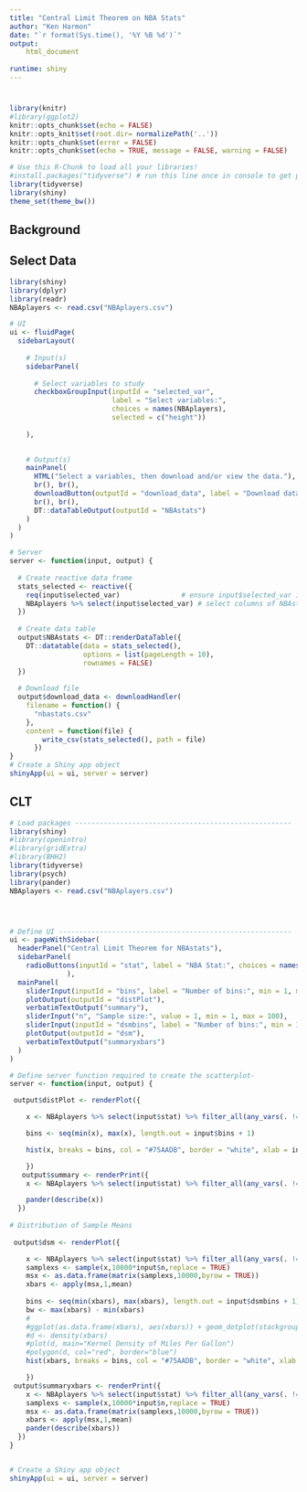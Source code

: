 ```yaml
---
title: "Central Limit Theorem on NBA Stats"
author: "Ken Harmon"
date: "`r format(Sys.time(), '%Y %B %d')`"
output: 
    html_document
    
runtime: shiny
---
```


# {.tabset .tabset-fade}

```r
library(knitr)
#library(ggplot2)
knitr::opts_chunk$set(echo = FALSE)
knitr::opts_knit$set(root.dir= normalizePath('..'))
knitr::opts_chunk$set(error = FALSE)
knitr::opts_chunk$set(echo = TRUE, message = FALSE, warning = FALSE)
```

```r
# Use this R-Chunk to load all your libraries!
#install.packages("tidyverse") # run this line once in console to get package
library(tidyverse)
library(shiny)
theme_set(theme_bw())
```

## Background

## Select Data

```r
library(shiny)
library(dplyr)
library(readr)
NBAplayers <- read.csv("NBAplayers.csv")

# UI
ui <- fluidPage(
  sidebarLayout(
    
    # Input(s)
    sidebarPanel(
      
      # Select variables to study
      checkboxGroupInput(inputId = "selected_var",
                         label = "Select variables:",
                         choices = names(NBAplayers),
                         selected = c("height"))
      
    ),

        
    # Output(s)
    mainPanel(
      HTML("Select a variables, then download and/or view the data."),
      br(), br(),
      downloadButton(outputId = "download_data", label = "Download data"),
      br(), br(),
      DT::dataTableOutput(outputId = "NBAstats")
    )
  )
)

# Server
server <- function(input, output) {
  
  # Create reactive data frame
  stats_selected <- reactive({
    req(input$selected_var)               # ensure input$selected_var is available
    NBAplayers %>% select(input$selected_var) # select columns of NBAstats
  })
  
  # Create data table
  output$NBAstats <- DT::renderDataTable({
    DT::datatable(data = stats_selected(), 
                  options = list(pageLength = 10), 
                  rownames = FALSE)
  })
  
  # Download file
  output$download_data <- downloadHandler(
    filename = function() {
      "nbastats.csv"
    },
    content = function(file) { 
        write_csv(stats_selected(), path = file) 
      })
}
# Create a Shiny app object
shinyApp(ui = ui, server = server)
```

## CLT

```r
# Load packages -----------------------------------------------------
library(shiny)
#library(openintro)
#library(gridExtra)
#library(BHH2)
library(tidyverse)
library(psych)
library(pander)
NBAplayers <- read.csv("NBAplayers.csv")




# Define UI ---------------------------------------------------------
ui <- pageWithSidebar(
  headerPanel("Central Limit Theorem for NBAstats"),
  sidebarPanel(
    radioButtons(inputId = "stat", label = "NBA Stat:", choices = names(NBAplayers))
              ),
  mainPanel(
    sliderInput(inputId = "bins", label = "Number of bins:", min = 1, max = 50, value = 20),
    plotOutput(outputId = "distPlot"),
    verbatimTextOutput("summary"),
    sliderInput("n", "Sample size:", value = 1, min = 1, max = 100),
    sliderInput(inputId = "dsmbins", label = "Number of bins:", min = 1, max = 50, value = 20),
    plotOutput(outputId = "dsm"),
    verbatimTextOutput("summaryxbars")
  )
)

# Define server function required to create the scatterplot-
server <- function(input, output) {

 output$distPlot <- renderPlot({

    x <- NBAplayers %>% select(input$stat) %>% filter_all(any_vars(. != 0)) %>% pull() %>% na.omit() %>% as.numeric() # select columns of NBA

    bins <- seq(min(x), max(x), length.out = input$bins + 1)

    hist(x, breaks = bins, col = "#75AADB", border = "white", xlab = input$stat,  main = "")

    })
   output$summary <- renderPrint({
    x <- NBAplayers %>% select(input$stat) %>% filter_all(any_vars(. != 0)) %>% pull() %>% na.omit() %>% as.numeric()

    pander(describe(x))
  })
   
# Distribution of Sample Means   
   
 output$dsm <- renderPlot({

    x <- NBAplayers %>% select(input$stat) %>% filter_all(any_vars(. != 0)) %>% pull() %>% na.omit() %>% as.numeric() # select columns of NBA
    samplexs <- sample(x,10000*input$n,replace = TRUE)
    msx <- as.data.frame(matrix(samplexs,10000,byrow = TRUE))
    xbars <- apply(msx,1,mean)
    
    bins <- seq(min(xbars), max(xbars), length.out = input$dsmbins + 1)
    bw <- max(xbars) - min(xbars)
    #
    #ggplot(as.data.frame(xbars), aes(xbars)) + geom_dotplot(stackgroups = TRUE,binwidth = bw/100,dotsize = .2)
    #d <- density(xbars)                                  
    #plot(d, main="Kernel Density of Miles Per Gallon")       
    #polygon(d, col="red", border="blue")  
    hist(xbars, breaks = bins, col = "#75AADB", border = "white", xlab = input$stat,  main = "")

    })
 output$summaryxbars <- renderPrint({
    x <- NBAplayers %>% select(input$stat) %>% filter_all(any_vars(. != 0)) %>% pull() %>% na.omit() %>% as.numeric()
    samplexs <- sample(x,10000*input$n,replace = TRUE)
    msx <- as.data.frame(matrix(samplexs,10000,byrow = TRUE))
    xbars <- apply(msx,1,mean)
    pander(describe(xbars))
  })
}


# Create a Shiny app object
shinyApp(ui = ui, server = server)


```


